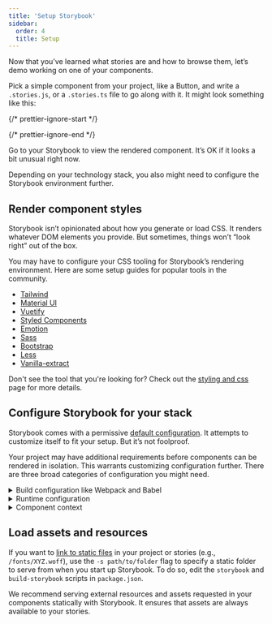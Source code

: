 ```yaml
---
title: 'Setup Storybook'
sidebar:
  order: 4
  title: Setup
---
```


Now that you’ve learned what stories are and how to browse them, let’s demo working on one of your components.

Pick a simple component from your project, like a Button, and write a `.stories.js`, or a `.stories.ts` file to go along with it. It might look something like this:

{/* prettier-ignore-start */}

<CodeSnippets path="your-component.md" usesCsf3 csf2Path="get-started/setup#snippet-your-component" />

{/* prettier-ignore-end */}

Go to your Storybook to view the rendered component. It’s OK if it looks a bit unusual right now.

Depending on your technology stack, you also might need to configure the Storybook environment further.

## Render component styles

Storybook isn’t opinionated about how you generate or load CSS. It renders whatever DOM elements you provide. But sometimes, things won’t “look right” out of the box.

You may have to configure your CSS tooling for Storybook’s rendering environment. Here are some setup guides for popular tools in the community.

* [Tailwind](https://storybook.js.org/recipes/tailwindcss/)
* [Material UI](https://storybook.js.org/recipes/@mui/material/)
* [Vuetify](https://storybook.js.org/recipes/vuetify/)
* [Styled Components](https://storybook.js.org/recipes/styled-components/)
* [Emotion](https://storybook.js.org/recipes/@emotion/styled/)
* [Sass](https://storybook.js.org/recipes/sass/)
* [Bootstrap](https://storybook.js.org/recipes/bootstrap/)
* [Less](https://storybook.js.org/recipes/less/)
* [Vanilla-extract](https://storybook.js.org/recipes/@vanilla-extract/css/)

Don't see the tool that you're looking for? Check out the [styling and css](../configure/styling-and-css.mdx) page for more details.

## Configure Storybook for your stack

Storybook comes with a permissive [default configuration](../configure/index.mdx). It attempts to customize itself to fit your setup. But it’s not foolproof.

Your project may have additional requirements before components can be rendered in isolation. This warrants customizing configuration further. There are three broad categories of configuration you might need.

<details>
  <summary>Build configuration like Webpack and Babel</summary>

  If you see errors on the CLI when you run the `yarn storybook` command, you likely need to make changes to Storybook’s build configuration. Here are some things to try:

  * [Presets](../addons/addon-types.mdx) bundle common configurations for various technologies into Storybook. In particular, presets exist for Create React App and Ant Design.
  * Specify a custom [Babel configuration](../configure/integration/compilers.mdx#babel) for Storybook. Storybook automatically tries to use your project’s config if it can.
  * Adjust the [Webpack configuration](../builders/webpack.mdx) that Storybook uses. Try patching in your own configuration if needed.
</details>

<details>
  <summary>Runtime configuration</summary>

  If Storybook builds but you see an error immediately when connecting to it in the browser, in that case, chances are one of your input files is not compiling/transpiling correctly to be interpreted by the browser. Storybook supports evergreen browsers, but you may need to check the Babel and Webpack settings (see above) to ensure your component code works correctly.
</details>

<details id="component-context" name="component-context">
  <summary>Component context</summary>

  If a particular story has a problem rendering, often it means your component expects a specific environment is available to the component.

  A common frontend pattern is for components to assume that they render in a specific “context” with parent components higher up the rendering hierarchy (for instance, theme providers).

  Use [decorators](../writing-stories/decorators.mdx) to “wrap” every story in the necessary context providers. The [`.storybook/preview.js`](../configure/index.mdx#configure-story-rendering) file allows you to customize how components render in Canvas, the preview iframe. See how you can wrap every component rendered in Storybook with [Styled Components](https://styled-components.com/) `ThemeProvider`, [Vue's Fontawesome](https://github.com/FortAwesome/vue-fontawesome), or with an Angular theme provider component in the example below.

  {/* prettier-ignore-start */}

  <CodeSnippets path="storybook-preview-with-styled-components-decorator.md" />

  {/* prettier-ignore-end */}
</details>

## Load assets and resources

If you want to [link to static files](../configure/integration/images-and-assets.mdx) in your project or stories (e.g., `/fonts/XYZ.woff`), use the `-s path/to/folder` flag to specify a static folder to serve from when you start up Storybook. To do so, edit the `storybook` and `build-storybook` scripts in `package.json`.

We recommend serving external resources and assets requested in your components statically with Storybook. It ensures that assets are always available to your stories.
